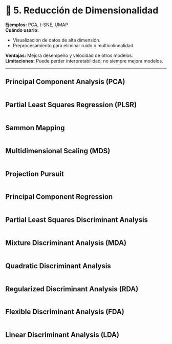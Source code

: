 # 🧩 **5. Reducción de Dimensionalidad** {-}   

**Ejemplos:** PCA, t-SNE, UMAP   
**Cuándo usarlo:**   

* Visualización de datos de alta dimensión.
* Preprocesamiento para eliminar ruido o multicolinealidad.

**Ventajas:** Mejora desempeño y velocidad de otros modelos.    
**Limitaciones:** Puede perder interpretabilidad; no siempre mejora modelos.

---

## Principal Component Analysis (PCA)  {-}  

```r

```

## Partial Least Squares Regression (PLSR)  {-}   

```r

```

## Sammon Mapping  {-}  

```r

```

## Multidimensional Scaling (MDS)  {-}   

```r

```

## Projection Pursuit  {-}   

```r

```

## Principal Component Regression  {-}   

```r

```

## Partial Least Squares Discriminant Analysis  {-}  

```r

```

## Mixture Discriminant Analysis (MDA)  {-}  

```r

```


## Quadratic Discriminant Analysis  {-}  

```r

```

## Regularized Discriminant Analysis (RDA)  {-}   

```r

```



## Flexible Discriminant Analysis (FDA)  {-}  

```r

```



## Linear Discriminant Analysis (LDA)  {-}   

```r

```


